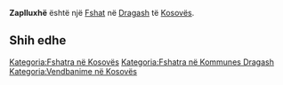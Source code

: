 {{Fshat në Kosovës
 | Emri                = Zaplluxhë
| sqi_D_name = Zaplluxhë
| sqi_D_FULL_NAME_RO = Zaplluxhë
| sqi_D_FULL_NAME_ND_RO = Zaplluxhe
| sqi_D_SORT_NAME_RG = ZAPLLUXHE
| sqi_D_FULL_NAME_RG = Zaplluxhë
| sqi_D_FULL_NAME_ND_RG = Zaplluxhe
| sqi_V_name = Zhapllushë
| sqi_V_FULL_NAME_RO = Zhapllushë Shengjin Zaplluxhe Zaplluzhe
| sqi_V_FULL_NAME_ND_RO = Zhapllushe Shengjin Zaplluxhe Zaplluzhe
| sqi_V_SORT_NAME_RG = ZHAPLLUSHE SHENGJIN ZAPLLUXHE ZAPLLUZHE
| sqi_V_FULL_NAME_RG = Zhapllushë Shengjin Zaplluxhe Zaplluzhe
| sqi_V_FULL_NAME_ND_RG = Zhapllushe Shengjin Zaplluxhe Zaplluzhe
| srp_N_name = Zaplužje
| srp_N_FULL_NAME_RO = Zaplužje
| srp_N_FULL_NAME_ND_RO = Zapluzje
| srp_N_SORT_NAME_RG = ZAPLUZJE
| srp_N_FULL_NAME_RG = Zaplužje
| srp_N_FULL_NAME_ND_RG = Zapluzje
| srp_NS_name = Заплужје
| srp_NS_FULL_NAME_RO = Заплужје
| srp_NS_FULL_NAME_ND_RO = Заплужје
| srp_NS_SORT_NAME_RG = ЗАПЛУЖЈЕ
| srp_NS_FULL_NAME_RG = Заплужје
| srp_NS_FULL_NAME_ND_RG = Заплужје
| srp_V_name = Zaplluzhë
| srp_V_FULL_NAME_RO = Zaplluzhë
| srp_V_FULL_NAME_ND_RO = Zaplluzhe
| srp_V_SORT_NAME_RG = ZAPLLUZHE
| srp_V_FULL_NAME_RG = Zaplluzhë
| srp_V_FULL_NAME_ND_RG = Zaplluzhe

 | Emri (Rasa dhanore) = 
 | Figura              = 
 | Shteti              = Kosovo
 | Komuna              = Dragash
 | Kodi postar         = 
 | Sipërfaqja          = 

 | Popullsia           = 

 | Regj. i popullsisë  = 
 | Dend. e popullsisë  = 
 | Faqja zyrtare       = 
 <!--- Koordinatat ----> 
 | Gjerësia            = 42.130278
 | Gjatësia            = 20.756389
 | Lartësia            = 
}}
'''Zaplluxhë''' është një [[Fshat]] në [[Dragash]] të [[Kosovës]].

<!-- == Gjeografia == -->
<!-- == Historia == -->
<!-- == Demografia == -->
== Shih edhe ==
{{Komuna Dragash}}
{{Kosovo-Administrata-Cung}}

[[Kategoria:Fshatra në Kosovës]]
[[Kategoria:Fshatra në Kommunes Dragash]]
[[Kategoria:Vendbanime në Kosovës]]